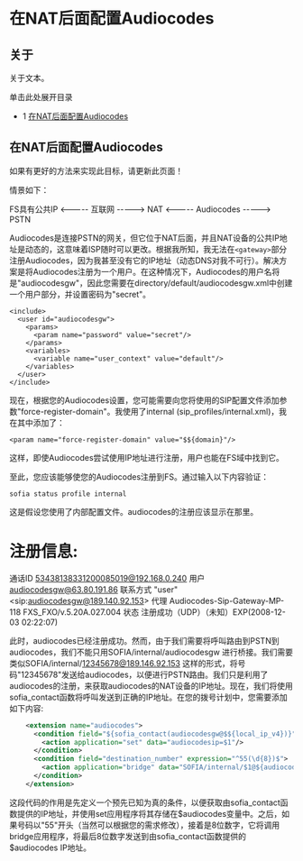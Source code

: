 # 在NAT后面配置Audiocodes

## 关于

关于文本。

单击此处展开目录

* 1 [在NAT后面配置Audiocodes](#configuring-audiocodes-behind-nat)

## 在NAT后面配置Audiocodes

如果有更好的方法来实现此目标，请更新此页面！

情景如下：

FS具有公共IP &lt;----- 互联网 -----> NAT &lt;----- Audiocodes -----> PSTN

Audiocodes是连接PSTN的网关，但它位于NAT后面，并且NAT设备的公共IP地址是动态的，这意味着ISP随时可以更改。根据我所知，我无法在`<gateway>`部分注册Audiocodes，因为我甚至没有它的IP地址（动态DNS对我不可行）。解决方案是将Audiocodes注册为一个用户。在这种情况下，Audiocodes的用户名将是"audiocodesgw"，因此您需要在directory/default/audiocodesgw.xml中创建一个用户部分，并设置密码为"secret"。

```
<include>
  <user id="audiocodesgw">
    <params>
      <param name="password" value="secret"/>
    </params>
    <variables>
      <variable name="user_context" value="default"/>
    </variables>
  </user>
</include>
```

现在，根据您的Audiocodes设置，您可能需要向您将使用的SIP配置文件添加参数"force-register-domain"。我使用了internal (sip_profiles/internal.xml)，我在其中添加了：

```
<param name="force-register-domain" value="$${domain}"/>
```

这样，即使Audiocodes尝试使用IP地址进行注册，用户也能在FS域中找到它。

至此，您应该能够使您的Audiocodes注册到FS。通过输入以下内容验证：

```
sofia status profile internal
```

这是假设您使用了内部配置文件。audiocodes的注册应该显示在那里。

注册信息:
=================================================================================================
通话ID        53438138331200085019@192.168.0.240
用户            audiocodesgw@63.80.191.86
联系方式         "user" &lt;sip:audiocodesgw@189.140.92.153>
代理           Audiocodes-Sip-Gateway-MP-118 FXS_FXO/v.5.20A.027.004
状态          注册成功（UDP）（未知）EXP(2008-12-03 02:22:07)

此时，audiocodes已经注册成功。然而，由于我们需要将呼叫路由到PSTN到audiocodes，我们不能只用SOFIA/internal/audiocodesgw 进行桥接。我们需要类似SOFIA/internal/12345678@189.146.92.153 这样的形式，将号码"12345678"发送给audiocodes，以便进行PSTN路由。我们只是利用了audiocodes的注册，来获取audiocodes的NAT设备的IP地址。现在，我们将使用sofia\_contact函数将呼叫发送到正确的IP地址。在您的拨号计划中，您需要添加如下内容:

```xml
    <extension name="audiocodes">
      <condition field="${sofia_contact(audiocodesgw@$${local_ip_v4})}" expression="^sofia\/internal\/audiocodesgw\@(.*)$" break="never">
        <action application="set" data="audiocodesip=$1"/>
      </condition>
      <condition field="destination_number" expression="^55(\d{8})$">
        <action application="bridge" data="SOFIA/internal/$1@${audiocodesip}"/>
      </condition>
    </extension>
```

这段代码的作用是先定义一个预先已知为真的条件，以便获取由sofia_contact函数提供的IP地址，并使用set应用程序将其存储在$audiocodes变量中。之后，如果号码以"55"开头（当然可以根据您的需求修改），接着是8位数字，它将调用bridge应用程序，将最后8位数字发送到由sofia_contact函数提供的$audiocodes IP地址。